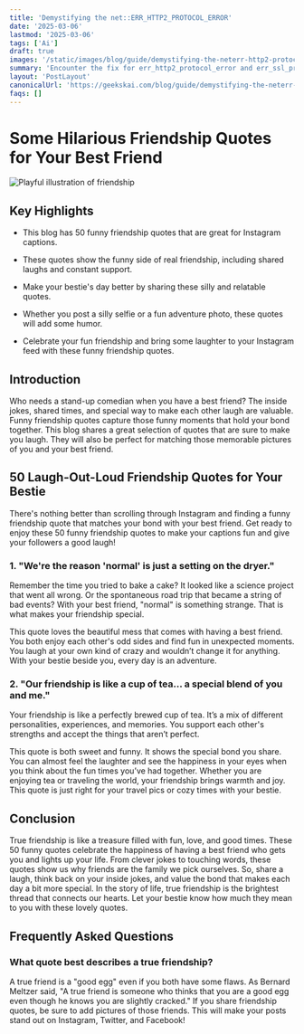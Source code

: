 ```yaml
---
title: 'Demystifying the net::ERR_HTTP2_PROTOCOL_ERROR'
date: '2025-03-06'
lastmod: '2025-03-06'
tags: ['Ai']
draft: true
images: '/static/images/blog/guide/demystifying-the-neterr-http2-protocol-error.png'
summary: 'Encounter the fix for err_http2_protocol_error​ and err_ssl_protocol_error​ on our blog. Resolve these pesky errors quickly!'
layout: 'PostLayout'
canonicalUrl: 'https://geekskai.com/blog/guide/demystifying-the-neterr-http2-protocol-error/'
faqs: []
---
```






# Some Hilarious Friendship Quotes for Your Best Friend

![Playful illustration of friendship](<https://storage.googleapis.com/scalenut-prod-article-images/6314452053f93c-0d6e-4858-92f5-f4f68bc8d12c.png>)

## Key Highlights

- This blog has 50 funny friendship quotes that are great for Instagram captions.

- These quotes show the funny side of real friendship, including shared laughs and constant support.

- Make your bestie's day better by sharing these silly and relatable quotes.

- Whether you post a silly selfie or a fun adventure photo, these quotes will add some humor.

- Celebrate your fun friendship and bring some laughter to your Instagram feed with these funny friendship quotes.

## Introduction

Who needs a stand-up comedian when you have a best friend? The inside jokes, shared times, and special way to make each other laugh are valuable. Funny friendship quotes capture those funny moments that hold your bond together. This blog shares a great selection of quotes that are sure to make you laugh. They will also be perfect for matching those memorable pictures of you and your best friend.

## 50 Laugh-Out-Loud Friendship Quotes for Your Bestie

There's nothing better than scrolling through Instagram and finding a funny friendship quote that matches your bond with your best friend. Get ready to enjoy these 50 funny friendship quotes to make your captions fun and give your followers a good laugh!

### 1\. "We're the reason 'normal' is just a setting on the dryer."

Remember the time you tried to bake a cake? It looked like a science project that went all wrong. Or the spontaneous road trip that became a string of bad events? With your best friend, "normal" is something strange. That is what makes your friendship special.

This quote loves the beautiful mess that comes with having a best friend. You both enjoy each other's odd sides and find fun in unexpected moments. You laugh at your own kind of crazy and wouldn’t change it for anything. With your bestie beside you, every day is an adventure.

### 2\. "Our friendship is like a cup of tea... a special blend of you and me."

Your friendship is like a perfectly brewed cup of tea. It’s a mix of different personalities, experiences, and memories. You support each other's strengths and accept the things that aren’t perfect.

This quote is both sweet and funny. It shows the special bond you share. You can almost feel the laughter and see the happiness in your eyes when you think about the fun times you’ve had together. Whether you are enjoying tea or traveling the world, your friendship brings warmth and joy. This quote is just right for your travel pics or cozy times with your bestie.

## Conclusion

True friendship is like a treasure filled with fun, love, and good times. These 50 funny quotes celebrate the happiness of having a best friend who gets you and lights up your life. From clever jokes to touching words, these quotes show us why friends are the family we pick ourselves. So, share a laugh, think back on your inside jokes, and value the bond that makes each day a bit more special. In the story of life, true friendship is the brightest thread that connects our hearts. Let your bestie know how much they mean to you with these lovely quotes.

## Frequently Asked Questions

### What quote best describes a true friendship?

A true friend is a "good egg" even if you both have some flaws. As Bernard Meltzer said, "A true friend is someone who thinks that you are a good egg even though he knows you are slightly cracked." If you share friendship quotes, be sure to add pictures of those friends. This will make your posts stand out on Instagram, Twitter, and Facebook!

